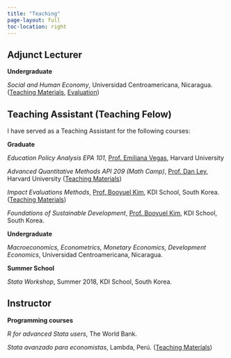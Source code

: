 ```yaml
---
title: "Teaching"
page-layout: full
toc-location: right
---
```


## Adjunct Lecturer

**Undergraduate**

*Social and Human Economy*, Universidad Centroamericana, Nicaragua. ([Teaching Materials](https://github.com/econsoc-uca), [Evaluation](/docs/evaluation-esh.pdf))

## Teaching Assistant (Teaching Felow)

I have served as a Teaching Assistant for the following courses:

**Graduate**

*Education Policy Analysis EPA 101*, [Prof. Emiliana Vegas](https://www.emilianavegas.com), Harvard University

*Advanced Quantitative Methods API 209 (Math Camp)*, [Prof. Dan Ley](https://scholar.harvard.edu/danlevy/home), Harvard University ([Teaching Materials](https://harvard-api209.github.io/api209-math-camp/))

*Impact Evaluations Methods*, [Prof. Booyuel Kim](https://sites.google.com/site/booyuelkim/home), KDI School, South Korea. ([Teaching Materials](http://bit.ly/kdi_impact_evaluation))

*Foundations of Sustainable Development*, [Prof. Booyuel Kim](https://sites.google.com/site/booyuelkim/home), KDI School, South Korea.

**Undergraduate**

*Macroeconomics, Econometrics, Monetary Economics, Development Economics*, Universidad Centroamericana, Nicaragua.

**Summer School**

*Stata Workshop*, Summer 2018, KDI School, South Korea.

## Instructor

**Programming courses**

*R for advanced Stata users*, The World Bank.

*Stata avanzado para economistas*, Lambda, Perú. ([Teaching Materials](https://github.com/lambda-stata/course-materials))